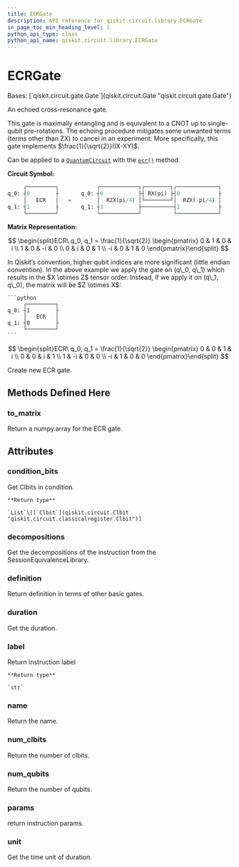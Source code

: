 ```yaml
---
title: ECRGate
description: API reference for qiskit.circuit.library.ECRGate
in_page_toc_min_heading_level: 1
python_api_type: class
python_api_name: qiskit.circuit.library.ECRGate
---
```


# ECRGate

<Class id="qiskit.circuit.library.ECRGate" isDedicatedPage={true} github="https://github.com/qiskit/qiskit/tree/stable/0.23/qiskit/circuit/library/standard_gates/ecr.py" signature="ECRGate">
  Bases: [`qiskit.circuit.gate.Gate`](qiskit.circuit.Gate "qiskit.circuit.gate.Gate")

  An echoed cross-resonance gate.

  This gate is maximally entangling and is equivalent to a CNOT up to single-qubit pre-rotations. The echoing procedure mitigates some unwanted terms (terms other than ZX) to cancel in an experiment. More specifically, this gate implements $\frac{1}{\sqrt{2}}(IX-XY)$.

  Can be applied to a [`QuantumCircuit`](qiskit.circuit.QuantumCircuit "qiskit.circuit.QuantumCircuit") with the [`ecr()`](qiskit.circuit.QuantumCircuit#ecr "qiskit.circuit.QuantumCircuit.ecr") method.

  **Circuit Symbol:**

  ```python
       ┌─────────┐            ┌────────────┐┌────────┐┌─────────────┐
  q_0: ┤0        ├       q_0: ┤0           ├┤ RX(pi) ├┤0            ├
       │   ECR   │   =        │  RZX(pi/4) │└────────┘│  RZX(-pi/4) │
  q_1: ┤1        ├       q_1: ┤1           ├──────────┤1            ├
       └─────────┘            └────────────┘          └─────────────┘
  ```

  **Matrix Representation:**

$$
\begin{split}ECR\ q_0, q_1 = \frac{1}{\sqrt{2}}
\begin{pmatrix}
0   & 1   &  0  & i \\
1   & 0   &  -i & 0 \\
0   & i   &  0  & 1 \\
-i  & 0   &  1  & 0
\end{pmatrix}\end{split}
$$

  <Admonition title="Note" type="note">
    In Qiskit’s convention, higher qubit indices are more significant (little endian convention). In the above example we apply the gate on (q\_0, q\_1) which results in the $X \otimes Z$ tensor order. Instead, if we apply it on (q\_1, q\_0), the matrix will be $Z \otimes X$:

    ```python
         ┌─────────┐
    q_0: ┤1        ├
         │   ECR   │
    q_1: ┤0        ├
         └─────────┘
    ```

$$
\begin{split}ECR\ q_0, q_1 = \frac{1}{\sqrt{2}}
\begin{pmatrix}
0   & 0   &  1  & i \\
0   & 0   &  i  & 1 \\
1   & -i  &  0  & 0 \\
-i  & 1   &  0  & 0
\end{pmatrix}\end{split}
$$
  </Admonition>

  Create new ECR gate.

  ## Methods Defined Here

  ### to\_matrix

  <Function id="qiskit.circuit.library.ECRGate.to_matrix" name="to_matrix" signature="ECRGate.to_matrix()">
    Return a numpy.array for the ECR gate.
  </Function>

  ## Attributes

  ### condition\_bits

  <Attribute id="qiskit.circuit.library.ECRGate.condition_bits" name="condition_bits">
    Get Clbits in condition.

    **Return type**

    `List`\[[`Clbit`](qiskit.circuit.Clbit "qiskit.circuit.classicalregister.Clbit")]
  </Attribute>

  ### decompositions

  <Attribute id="qiskit.circuit.library.ECRGate.decompositions" name="decompositions">
    Get the decompositions of the instruction from the SessionEquivalenceLibrary.
  </Attribute>

  ### definition

  <Attribute id="qiskit.circuit.library.ECRGate.definition" name="definition">
    Return definition in terms of other basic gates.
  </Attribute>

  ### duration

  <Attribute id="qiskit.circuit.library.ECRGate.duration" name="duration">
    Get the duration.
  </Attribute>

  ### label

  <Attribute id="qiskit.circuit.library.ECRGate.label" name="label">
    Return instruction label

    **Return type**

    `str`
  </Attribute>

  ### name

  <Attribute id="qiskit.circuit.library.ECRGate.name" name="name">
    Return the name.
  </Attribute>

  ### num\_clbits

  <Attribute id="qiskit.circuit.library.ECRGate.num_clbits" name="num_clbits">
    Return the number of clbits.
  </Attribute>

  ### num\_qubits

  <Attribute id="qiskit.circuit.library.ECRGate.num_qubits" name="num_qubits">
    Return the number of qubits.
  </Attribute>

  ### params

  <Attribute id="qiskit.circuit.library.ECRGate.params" name="params">
    return instruction params.
  </Attribute>

  ### unit

  <Attribute id="qiskit.circuit.library.ECRGate.unit" name="unit">
    Get the time unit of duration.
  </Attribute>
</Class>

